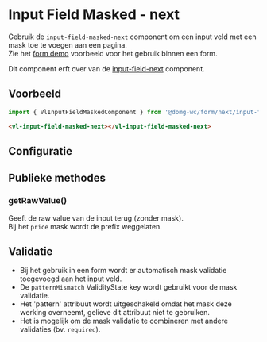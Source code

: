 
# Input Field Masked - next

Gebruik de `input-field-masked-next` component om een input veld met een mask toe te voegen aan een pagina.<br/>
Zie het [form demo](/docs/applicatief-voorbeelden-form-demo--documentatie) voorbeeld voor het gebruik binnen een form.

Dit component erft over van de [input-field-next](/docs/form-next-input-field--documentatie) component.

## Voorbeeld

```js
import { VlInputFieldMaskedComponent } from '@domg-wc/form/next/input-field-masked';
```

```html
<vl-input-field-masked-next></vl-input-field-masked-next>
```

<Canvas of={VlInputFieldMaskedStories.InputFieldMaskedDefault} />

## Configuratie

<ArgTypes of={VlInputFieldMaskedStories.InputFieldMaskedDefault} />

## Publieke methodes

### getRawValue()

Geeft de raw value van de input terug (zonder mask).<br/>
Bij het `price` mask wordt de prefix weggelaten.

## Validatie

- Bij het gebruik in een form wordt er automatisch mask validatie toegevoegd aan het input veld.
- De `patternMismatch` ValidityState key wordt gebruikt voor de mask validatie.
- Het 'pattern' attribuut wordt uitgeschakeld omdat het mask deze werking overneemt, gelieve dit attribuut niet te gebruiken.
- Het is mogelijk om de mask validatie te combineren met andere validaties (bv. `required`).
